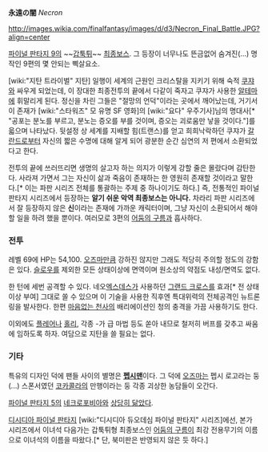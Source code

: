 '''永遠の闇''' ''Necron''

http://images.wikia.com/finalfantasy/images/d/d3/Necron_Final_Battle.JPG?align=center

[[파이널 판타지 9]]의 ~~[[갑툭튀]]~~ [[최종보스]]. 그 등장이 너무나도 뜬금없어 숨겨진(…) 명작인 9편의 몇 안되는 삑살요소.

[wiki:"지탄 트라이벌" 지탄] 일행이 세계의 근원인 크리스탈을 지키기 위해 숙적 [[쿠쟈]]와 싸우게 되었는데, 이 장대한 최종전투의 끝에서 다같이 죽자고 쿠쟈가 사용한 [[알테마]]에 휘말리게 된다. 정신을 차린 그들은 "절망의 언덕"이라는 곳에서 깨어났는데, 거기서 이 존재가 [wiki:"스타워즈" 모 유명 SF 영화]의 [wiki:"요다" 우주기사]님의 명대사[* "공포는 분노를 부르고, 분노는 증오를 부를 것이며, 증오는 괴로움만 낳을 것이다."]를 읇으며 나타났다. 뒷설정 상 세계를 지배할 힘(트랜스)를 얻고 희희낙락하던 쿠쟈가 [[갈란드]]로부터 자신의 짧은 수명에 대해 알게 되어 광분한 순간 심연의 저 편에서 소환되었다고 한다.

전투의 끝에 쓰러뜨리면 생명의 살고자 하는 의지가 이렇게 강할 줄은 몰랐다며 감탄한다. 사라져 가면서 그는 자신이 삶과 죽음이 존재하는 한 영원히 존재할 것이라고 말한다.[* 이는 파판 시리즈 전체를 통괄하는 주제 중 하나이기도 하다.] 즉, 전통적인 파이널 판타지 시리즈에서 등장하는 '''알기 쉬운 악역 최종보스는 아니다.''' 차라리 파판 시리즈에서 잘 등장하지 않은 '''신'''이라는 존재에 가까운 캐릭터이며, 그냥 자신이 소환되어서 해야할 일을 하려 했을 뿐이다. 여러모로 3편의 [[어둠의 구름]]과 흡사하다.

=== 전투 ===
레벨 69에 HP는 54,100. [[오즈마]]만큼 강하진 않지만 그래도 적당히 주의할 정도의 강함은 있다. [[슬로우]]를 제외한 모든 상태이상에 면역이며 원소상의 약점도 내성/면역도 없다.

한 턴에 세번 공격할 수 있다. 네오[[엑스데스]]가 사용하던 [[그랜드 크로스]]를 효과[* 전 상태이상 부여] 그대로 쏠 수 있으며 이 기술을 사용한 직후엔 특대위력의 전체공격인 뉴트론 링을 발사한다. 한편 [[마음없는 천사]]의 배리에이션인 청의 충격을 가끔 사용하기도 한다.

이외에도 [[플레어]]나 [[홀리]], 각종 -가 급 마법 등도 쏟아 내므로 철저히 버프를 갖추고 싸움에 임하도록 하자. 여담으로 지탄을 쓸 필요는 없다.

=== 기타 ===
특유의 디자인 덕에 팬들 사이의 별명은 '''[[펩시맨]]'''이다. 그 덕에 [[오즈마]]는 펩시 로고라는 둥(...) 스폰서였던 [[코카콜라]]의 만행이라는 둥 각종 괴상한 농담들이 오간다.

[[파이널 판타지 5]]의 [[네크로포비아]]와 [http://images.wikia.com/finalfantasy/images/3/30/Necrophobe_ffv.gif 상당히 닮았다].

[[디시디아 파이널 판타지]] [wiki:"디시디아 듀오데심 파이널 판타지" 시리즈]에선, 본가 시리즈에서 이녀석 다음가는 갑툭튀형 최종보스인 [[어둠의 구름]]이 최강 전용무기의 이름으로 이녀석의 이름을 따왔다.[* 단, 북미판은 반영되지 않은 듯 하다.]

